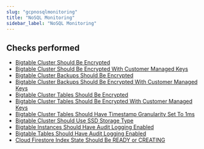 ```yaml
---
slug: "gcpnosqlmonitoring"
title: "NoSQL Monitoring"
sidebar_label: "NoSQL Monitoring"
---
```


## Checks performed

- [Bigtable Cluster Should Be Encrypted](gcpnosqlmonitoring/rules/bigtable_cluster_encrypted) 
- [Bigtable Cluster Should Be Encrypted With Customer Managed Keys](gcpnosqlmonitoring/rules/bigtable_cluster_encrypted_with_cmks) 
- [Bigtable Cluster Backups Should Be Encrypted](gcpnosqlmonitoring/rules/bigtable_cluster_backup_encrypted) 
- [Bigtable Cluster Backups Should Be Encrypted With Customer Managed Keys](gcpnosqlmonitoring/rules/bigtable_cluster_backup_encrypted_with_cmks) 
- [Bigtable Cluster Tables Should Be Encrypted](gcpnosqlmonitoring/rules/bigtable_cluster_table_encrypted) 
- [Bigtable Cluster Tables Should Be Encrypted With Customer Managed Keys](gcpnosqlmonitoring/rules/bigtable_cluster_table_encrypted_with_cmks) 
- [Bigtable Cluster Tables Should Have Timestamp Granularity Set To 1ms](gcpnosqlmonitoring/rules/bigtable_cluster_table_granularity_1ms) 
- [Bigtable Cluster Should Use SSD Storage Type](gcpnosqlmonitoring/rules/bigtable_cluster_storage_type_ssd) 
- [Bigtable Instances Should Have Audit Logging Enabled](gcpnosqlmonitoring/rules/bigtable_instance_audit_logging_enabled) 
- [Bigtable Tables Should Have Audit Logging Enabled](gcpnosqlmonitoring/rules/bigtable_table_audit_logging_enabled) 
- [Cloud Firestore Index State Should Be READY or CREATING](gcpnosqlmonitoring/rules/bigtable_firestore_index_state_valid) 

